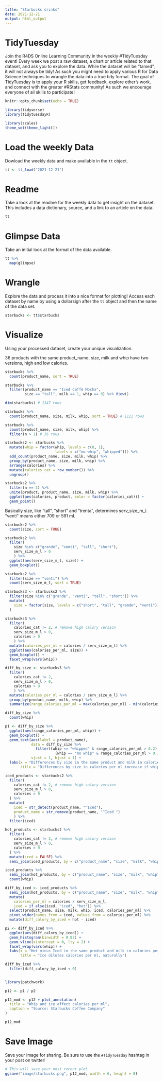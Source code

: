 ```yaml
---
title: "Starbucks drinks"
date: 2021-12-21
output: html_output
---
```


# TidyTuesday

Join the R4DS Online Learning Community in the weekly #TidyTuesday event!
Every week we post a raw dataset, a chart or article related to that dataset, and ask you to explore the data.
While the dataset will be “tamed”, it will not always be tidy! As such you might need to apply various R for Data Science techniques to wrangle the data into a true tidy format.
The goal of TidyTuesday is to apply your R skills, get feedback, explore other’s work, and connect with the greater #RStats community!
As such we encourage everyone of all skills to participate!

```r

knitr::opts_chunk$set(echo = TRUE)

library(tidyverse)
library(tidytuesdayR)

library(scales)
theme_set(theme_light())

```

# Load the weekly Data

Dowload the weekly data and make available in the `tt` object.

```r

tt <- tt_load("2021-12-21")

```


# Readme

Take a look at the readme for the weekly data to get insight on the dataset.
This includes a data dictionary, source, and a link to an article on the data.

```r

tt

```


# Glimpse Data

Take an initial look at the format of the data available.

```r

tt %>% 
  map(glimpse)

```

# Wrangle

Explore the data and process it into a nice format for plotting! Access each dataset by name by using a dollarsign after the `tt` object and then the name of the data set.

```r

starbucks <- tt$starbucks

```


# Visualize

Using your processed dataset, create your unique visualization.

36 products with the same product_name, size, milk and whip have two versions, high and low calories.

```r

starbucks %>% 
  count(product_name, sort = TRUE)

starbucks %>% 
  filter(product_name == "Iced Caffè Mocha",
         size == "tall", milk == 1, whip == 0) %>% View()

dim(starbucks) # 1147 rows

starbucks %>% 
  count(product_name, size, milk, whip, sort = TRUE) # 1111 rows

starbucks %>% 
  count(product_name, size, milk, whip) %>% 
  filter(n > 1) # 36 rows

starbucks2 <- starbucks %>% 
  mutate(whip = factor(whip, levels = c(0, 1),
                       labels = c("no whip", "whipped"))) %>% 
  add_count(product_name, size, milk, whip) %>% 
  group_by(product_name, size, milk, whip) %>% 
  arrange(calories) %>% 
  mutate(calories_cat = row_number()) %>% 
  ungroup()

```

```r

starbucks2 %>% 
  filter(n == 2) %>% 
  unite(product, product_name, size, milk, whip) %>% 
  ggplot(aes(calories, product, color = factor(calories_cat))) +
  geom_point()

```

Basically size, like "tall", "short" and "trenta", determines serv_size_m_l. "venti" means either 709 or 591 ml.

```r

starbucks2 %>% 
  count(size, sort = TRUE)

starbucks2 %>% 
  filter(
    size %in% c("grande", "venti", "tall", "short"),
    serv_size_m_l > 0
    ) %>% 
  ggplot(aes(serv_size_m_l, size)) +
  geom_boxplot()

starbucks2 %>% 
  filter(size == "venti") %>% 
  count(serv_size_m_l, sort = TRUE)

```

```r

starbucks3 <- starbucks2 %>% 
  filter(size %in% c("grande", "venti", "tall", "short")) %>% 
  mutate(
    size = factor(size, levels = c("short", "tall", "grande", "venti"))
  )

starbucks3 %>% 
  filter(
    calories_cat != 2, # remove high calory version
    serv_size_m_l > 0,
    calories > 0
    ) %>% 
  mutate(calories_per_ml = calories / serv_size_m_l) %>% 
  ggplot(aes(calories_per_ml, size)) +
  geom_boxplot() +
  facet_wrap(vars(whip))

diff_by_size <- starbucks3 %>% 
  filter(
    calories_cat != 2, 
    serv_size_m_l > 0,
    calories > 0
    ) %>% 
  mutate(calories_per_ml = calories / serv_size_m_l) %>% 
  group_by(product_name, milk, whip) %>% 
  summarize(range_calories_per_ml = max(calories_per_ml) - min(calories_per_ml), .groups = "drop")

diff_by_size %>% 
  count(whip)

p1 <- diff_by_size %>% 
  ggplot(aes(range_calories_per_ml, whip)) +
  geom_boxplot() +
  geom_text(aes(label = product_name),
            data = diff_by_size %>% 
              filter((whip == "whipped" & range_calories_per_ml > 0.2) |
                       (whip == "no whip" & range_calories_per_ml > 0.1)),
            vjust = 1, hjust = 1) +
  labs(x = "Differences by size in the same product and milk in calories per ml", y = NULL,
       title = "Differences by size in calories per ml increase if whipped,\nnaturally")

```


```r

iced_products <- starbucks2 %>% 
  filter(
    calories_cat != 2, # remove high calory version
    serv_size_m_l > 0,
    calories > 0
  ) %>% 
  mutate(
    iced = str_detect(product_name, "^Iced"),
    product_name = str_remove(product_name, "^Iced ")
    ) %>% 
  filter(iced)

hot_products <- starbucks2 %>% 
  filter(
    calories_cat != 2, # remove high calory version
    serv_size_m_l > 0,
    calories > 0
  ) %>% 
  mutate(iced = FALSE) %>% 
  semi_join(iced_products, by = c("product_name", "size", "milk", "whip"))

iced_products %>% 
  semi_join(hot_products, by = c("product_name", "size", "milk", "whip")) %>%   bind_rows(hot_products) %>% 
  count(whip)

diff_by_iced <- iced_products %>% 
  semi_join(hot_products, by = c("product_name", "size", "milk", "whip")) %>%   bind_rows(hot_products) %>% 
  mutate(
    calories_per_ml = calories / serv_size_m_l,
    iced = if_else(iced, "iced", "hot")) %>% 
  select(product_name, size, milk, whip, iced, calories_per_ml) %>% 
  pivot_wider(names_from = iced, values_from = calories_per_ml) %>% 
  mutate(diff_calory_by_iced = hot - iced)

p2 <- diff_by_iced %>% 
  ggplot(aes(diff_calory_by_iced)) +
  geom_histogram(binwidth = 0.03) +
  geom_vline(xintercept = 0, lty = 2) +
  facet_wrap(vars(whip)) +
  labs(x = "Hot minus Iced in the same product and milk in calories per ml",
       title = "Ice dilutes calories per ml, naturally")

diff_by_iced %>% 
  filter(diff_calory_by_iced < 0)
  
```

```r
library(patchwork)

p12 <- p1 / p2

p12_mod <- p12 + plot_annotation(
  title = "Whip and ice affect calories per ml",
  caption = "Source: Starbucks Coffee Company"
)

p12_mod
```


# Save Image

Save your image for sharing. Be sure to use the `#TidyTuesday` hashtag in your post on twitter! 

```r

# This will save your most recent plot
ggsave("image/starbucks.png", p12_mod, width = 6, height = 8)

```
